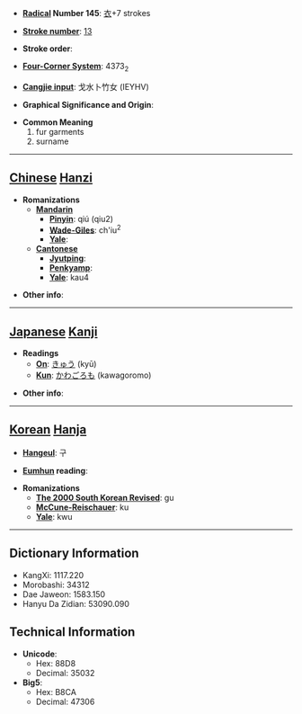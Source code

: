 * '''[[Wiktionary:Chinese radical index| Radical]] Number 145''': [[Wiktionary:Chinese radical index 衣|衣]]+7 strokes

* '''[[Wiktionary:Chinese total strokes index|Stroke number]]''': [[Wiktionary:Chinese total strokes index 13|13]]

* '''Stroke order''': 

* '''[[Wiktionary:Chinese four corner index|Four-Corner System]]''': 4373<sub>2</sub>

* '''[[Wiktionary:Chinese Cangjie index|Cangjie input]]''': 戈水卜竹女 (IEYHV)

* '''Graphical Significance and Origin''': 

* '''Common Meaning'''
*#fur garments
*# surname


----

== [[Chinese]] [[Hanzi]] ==

* '''Romanizations'''
** '''[[Mandarin]]'''
*** '''[[Pinyin]]''': qiú (qiu2)
*** '''[[Wade-Giles]]''': ch'iu<sup>2</sup>
*** '''[[Yale]]''': 
** '''[[Cantonese]]'''
*** '''[[Jyutping]]''':
*** '''[[Penkyamp]]''': 
*** '''[[Yale]]''': kau4

* '''Other info''': 

----

== [[Japanese]] [[Kanji]] ==

* '''Readings'''
** '''[[On]]''': [[きゅう]] (kyū)
** '''[[Kun]]''': [[かわごろも]] (kawagoromo)

* '''Other info''':  

----

== [[Korean]] [[Hanja]] ==

* '''[[Hangeul]]''': 구

* '''[[Eumhun]] reading''': 

* '''Romanizations'''
** '''[[The 2000 South Korean Revised Romanization|The 2000 South Korean Revised]]''': gu
** '''[[McCune-Reischauer]]''': ku
** '''[[Yale]]''': kwu

----

== Dictionary Information ==

* KangXi: 1117.220
* Morobashi: 34312
* Dae Jaweon: 1583.150
* Hanyu Da Zidian: 53090.090

== Technical Information ==

* '''Unicode''':
** Hex: 88D8
** Decimal: 35032
* '''Big5''':
** Hex: B8CA
** Decimal: 47306